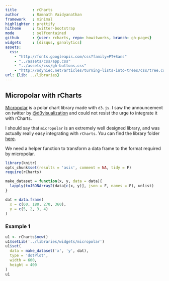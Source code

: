 ```yaml
---
title       : rCharts
author      : Ramnath Vaidyanathan
framework   : minimal
highlighter : prettify
hitheme     : twitter-bootstrap
mode        : selfcontained
github      : {user: rcharts, repo: howitworks, branch: gh-pages}
widgets     : [disqus, ganalytics]
assets:
  css: 
    - "http://fonts.googleapis.com/css?family=PT+Sans"
    - "../assets/css/app.css"
    - "../assets/css/gh-buttons.css"
    - "http://odyniec.net/articles/turning-lists-into-trees/css/tree.css"
url: {lib: ../libraries}
---
```


## Micropolar with rCharts

[Micropolar](http://micropolar.org) is a polar chart library made with `d3.js`. I saw the announcement on twitter by [@d3visualization](https://twitter.com/d3visualization) and could not resist the urge to integrate it with rCharts.

I should say that `micropolar` is an extremely well designed library, and was actually really easy integrating with `rCharts`. You can find the library folder [here](../libraries/widgets/micropolar).

We need a helper function to transform a data frame to the format required by micropolar.

```r
library(knitr)
opts_chunk$set(results = 'asis', comment = NA, tidy = F)
require(rCharts)
```

```r
make_dataset = function(x, y, data = data){
  lapply(toJSONArray2(data[c(x, y)], json = F, names = F), unlist)
}

dat = data.frame(
  x = c(60, 180, 270, 360),
  y = c(5, 2, 3, 4)
)
```

### Example 1

```r
u1 <- rCharts$new()
u1$setLib('../libraries/widgets/micropolar')
u1$set(
  data = make_dataset('x', 'y', dat),
  type = 'dotPlot',
  width = 600,
  height = 400
)
u1
```

<div id='disqus_thread'></div>


